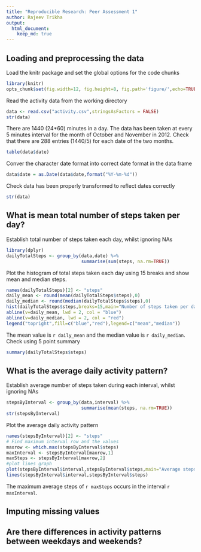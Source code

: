 ```yaml
---
title: "Reproducible Research: Peer Assessment 1"
author: Rajeev Trikha
output: 
  html_document:
    keep_md: true
---
```



## Loading and preprocessing the data
Load the knitr package and set the global options for the code chunks
```r
library(knitr)
opts_chunk$set(fig.width=12, fig.height=8, fig.path='figure/',echo=TRUE)
```


Read the activity data from the working directory

```r
data <- read.csv("activity.csv",stringsAsFactors = FALSE)
str(data)
```

There are 1440 (24*60) minutes in a day. The data has been taken at every 5 minutes interval for the month of October and November in 2012. Check that there are 288 entries (1440/5) for each date of the two months.

```r
table(data$date)
```

Conver the character date format into correct date format in the data frame
```r
data$date = as.Date(data$date,format("%Y-%m-%d"))
```
Check data has been properly transformed to reflect dates correctly
```r
str(data)
```
## What is mean total number of steps taken per day?

Establish total number of steps taken each day, whilst ignoring NAs

```r
library(dplyr)
dailyTotalSteps <- group_by(data,date) %>%
                            summarise(sum(steps, na.rm=TRUE))
```

Plot the histogram of total steps taken each day using 15 breaks and show mean and median steps.
```r
names(dailyTotalSteps)[2] <- "steps"
daily_mean <- round(mean(dailyTotalSteps$steps),0)
daily_median <- round(median(dailyTotalSteps$steps),0)
hist(dailyTotalSteps$steps,breaks=15,main="Number of steps taken per day",xlab="Total steps",col="grey")
abline(v=daily_mean, lwd = 2, col = "blue")
abline(v=daily_median, lwd = 2, col = "red")
legend("topright",fill=c("blue","red"),legend=c("mean","median"))
```

The mean value is `r daily_mean` and the median value is `r daily_median`. Check using 5 point summary
```r
summary(dailyTotalSteps$steps)
```

## What is the average daily activity pattern?

Establish average number of steps taken during each interval, whilst ignoring NAs

```r
stepsByInterval <- group_by(data,interval) %>%
                            summarise(mean(steps, na.rm=TRUE))
str(stepsByInterval)
```

Plot the average daily activity pattern

```r
names(stepsByInterval)[2] <- "steps"
# Find maximum interval row and the values
maxrow <- which.max(stepsByInterval$steps)
maxInterval <- stepsByInterval[maxrow,1]
maxSteps <- stepsByInterval[maxrow,2]
#plot lines graph
plot(stepsByInterval$interval,stepsByInterval$steps,main="Average steps per interval",xlab="5 minute Intervals",ylab="Average Steps",pch="")
lines(stepsByInterval$interval,stepsByInterval$steps)
```

The maximum average steps of `r maxSteps` occurs in the interval `r maxInterval`.

## Imputing missing values



## Are there differences in activity patterns between weekdays and weekends?
